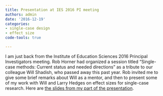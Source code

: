 ```yaml
---
title: Presentation at IES 2016 PI meeting
authors: admin
date: '2016-12-19'
categories:
- single-case design
- effect size
code-tools: true

---
```


I am just back from the Institute of Education Sciences 2016 Principal Investigators meeting. Rob Horner had organized a session titled "Single-case methods: Current status and needed directions" as a tribute to our colleague Will Shadish, who passed away this past year. Rob invited me to give some brief remarks about Will as a mentor, and then to present some of my work with Will and Larry Hedges on effect sizes for single-case research. Here are [the slides from my part of the presentation](/files/Single-case-methods-IES-PI-meeting-2016.pdf). 
